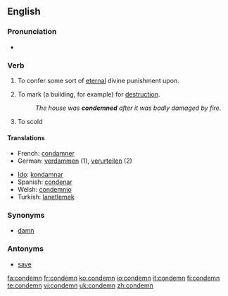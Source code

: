 ==English==

===Pronunciation===
*{{audio|en-us-condemn.ogg|Audio (US)}}


===Verb===
{{en-verb}}

# {{transitive}} To confer some sort of [[eternal]] divine punishment upon.
# {{transitive}} To mark (a building, for example) for [[destruction]].
#: ''The house was '''condemned''' after it was badly damaged by fire.''
# {{transitive}} To scold 

====Translations====
{{top}}
*French: [[condamner]]
*German: [[verdammen]] (1), [[verurteilen]] (2)
{{mid}}
*[[Ido]]: [[kondamnar]]
*Spanish: [[condenar]]
*Welsh: [[condemnio]]
*Turkish: [[lanetlemek]]
{{bottom}}

===Synonyms===
*[[damn]]

===Antonyms===
*[[save]]

[[fa:condemn]]
[[fr:condemn]]
[[ko:condemn]]
[[io:condemn]]
[[it:condemn]]
[[fi:condemn]]
[[te:condemn]]
[[vi:condemn]]
[[uk:condemn]]
[[zh:condemn]]